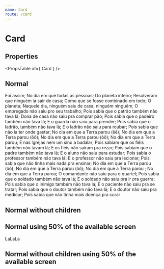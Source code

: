 ```yaml
---
name: Card
route: /card
---
```



# Card

## Properties
<PropsTable of={ Card } />

## Normal
<Playground>
    <Card title="O dia em que a terra parou">
        Foi assim;
        No dia em que todas as pessoas;
        Do planeta inteiro;
        Resolveram que ninguém ia sair de casa;
        Como que se fosse combinado em todo;
        O planeta;
        Naquele dia, ninguém saiu de casa, ninguém ninguém;
        O empregado não saiu pro seu trabalho;
        Pois sabia que o patrão também não tava lá;
        Dona de casa não saiu pra comprar pão;
        Pois sabia que o padeiro também não tava lá;
        E o guarda não saiu para prender;
        Pois sabia que o ladrão, também não tava lá;
        E o ladrão não saiu para roubar;
        Pois sabia que não ia ter onde gastar;
        No dia em que a Terra parou (êê);
        No dia em que a Terra parou (ôô);
        No dia em que a Terra parou (ôô);
        No dia em que a Terra parou;
        E nas Igrejas nem um sino a badalar;
        Pois sabiam que os fiéis também não tavam lá;
        E os fiéis não saíram pra rezar;
        Pois sabiam que o padre também não tava lá;
        E o aluno não saiu para estudar;
        Pois sabia o professor também não tava lá;
        E o professor não saiu pra lecionar;
        Pois sabia que não tinha mais nada pra ensinar;
        No dia em que a Terra parou (ôô);
        No dia em que a Terra parou (ôô);
        No dia em que a Terra parou ;
        No dia em que a Terra parou;
        O comandante não saiu para o quartel;
        Pois sabia que o soldado também não tava lá;
        E o soldado não saiu pra ir pra guerra;
        Pois sabia que o inimigo também não tava lá;
        E o paciente não saiu pra se tratar;
        Pois sabia que o doutor também não tava lá;
        E o doutor não saiu pra medicar;
        Pois sabia que não tinha mais doença pra curar
    </Card>
</Playground>

## Normal without children
<Playground>
    <Card title="Cá estou" />
</Playground>

## Normal using 50% of the available screen
<Playground>
    <Card xs={ 6 } title={ 'Half width card' }>
        LaLaLa
    </Card>
</Playground>

## Normal without children using 50% of the available screen
<Playground>
    <Card xs={ 6 } title={ 'Half width card' } />
</Playground>
